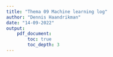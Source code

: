 ```yaml
---
title: "Thema 09 Machine learning log"
author: "Dennis Haandrikman"
date: "14-09-2022"
output:
    pdf_document:
        toc: true
        toc_depth: 3
---
```



```r

```
